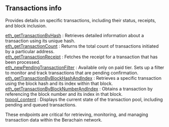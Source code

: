 
## Transactions info

Provides details on specific transactions, including their status, receipts, and block inclusion.

[eth_getTransactionByHash](/bartio-api/transactionsinfo/eth_getTransactionByHash) : Retrieves detailed information about a transaction using its unique hash. \
[eth_getTransactionCount](/bartio-api/transactionsinfo/eth_getTransactionCount) : Returns the total count of transactions initiated by a particular address. \
[eth_getTransactionReceipt](/bartio-api/transactionsinfo/eth_getTransactionReceipt) : Fetches the receipt for a transaction that has been processed.  \
[eth_newPendingTransactionFilter](/bartio-api/transactionsinfo/eth_newPendingTransactionFilter) : Available only on paid tier. Sets up a filter to monitor and track transactions that are pending confirmation. \
[eth_getTransactionByBlockHashAndIndex](/bartio-api/transactionsinfo/eth_getTransactionByBlockHashAndIndex) : Retrieves a specific transaction using the block hash and its index within that block. \
[eth_getTransactionByBlockNumberAndIndex](/bartio-api/transactionsinfo/eth_getTransactionByBlockNumberAndIndex) : Obtains a transaction by referencing the block number and its index in that block. \
[txpool_content](/bartio-api/transactionsinfo/txpool_content) :  Displays the current state of the transaction pool, including pending and queued transactions.

These endpoints are critical for retrieving, monitoring, and managing transaction data within the Berachain network.

<Space h={16} />
<GetStarted />